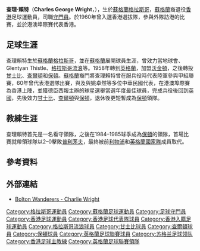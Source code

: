 {{Football player infobox
| playername = 查理賴特 <br> Charlie Wright
| image      = 
| fullname   = Charles George Wright
| englishfullname = Charles George Wright
| height      =    
| nickname    = 
| birth_date  = {{birth date and age|1938|12|11}}
| birth_place = [[蘇格蘭|蘇格蘭]][[格拉斯哥|格拉斯哥]]
| currentclub = 已退役
| clubnumber  = 
| position    = [[守門員|守門員]]
| youthyears = 
| youthclubs = 
| years1 = 
| clubs1 = {{link-en|東基爾布萊德 (球队)|East Kilbride YM FC|東基爾布萊德}}
| caps1  = 
| goals1 = 
| years2 = 
| clubs2 = Glentyan Thistle 
| caps2  = 
| goals2 = 
| years3 = 1957–1958
| clubs3 = [[格拉斯哥流浪足球會|格拉斯哥流浪]]
| caps3  = 0
| goals3 = 0
| years4 = 1958–1963
| clubs4 = [[沃金頓足球會|沃金頓]]
| caps4  = 123
| goals4 = 0
| years5 = 1963–1966
| clubs5 = [[甘士比足球會|甘士比]]
| caps5  = 129
| goals5 = 0
| years6 = 1966–1971
| clubs6 = [[查爾頓體育足球會|查爾頓]]
| caps6  = 195
| goals6 = 0
| years7 = 1971–1973
| clubs7 = [[保頓足球會|保頓]]
| caps7  = 88
| goals7 = 0

| manageryears1 = 1977–1980
| managerclubs1 = [[約克城足球會|約克城]]
| manageryears2 = 1985
| managerclubs2 = [[保頓足球會|保頓]]
| pcupdate = 
| ntupdate = 
}}

'''查理·賴特'''（'''Charles George Wright'''，{{bd|1938年|12月11日||}}），生於[[蘇格蘭|蘇格蘭]][[格拉斯哥|格拉斯哥]]，[[蘇格蘭|蘇格蘭]]裔退役[[香港|香港]]足球運動員，司職[[守門員|守門員]]。於1960年曾入選香港選拔隊，參與外隊訪港的比賽，並於港澳埠際賽代表香港。

==足球生涯==
查理賴特生於[[蘇格蘭|蘇格蘭]][[格拉斯哥|格拉斯哥]]，並在[[蘇格蘭|蘇格蘭]]展開球員生涯，曾效力當地球會{{link-en|東基爾布萊德 (球队)|East Kilbride YM FC|東基爾布萊德}}、Glentyan Thistle、[[格拉斯哥流浪足球會|格拉斯哥流浪]]等。1958年轉到[[英格蘭|英格蘭]]，加盟[[沃金頓足球會|沃金頓]]，之後轉投[[甘士比足球會|甘士比]]、[[查爾頓體育足球會|查爾頓]]和[[保頓足球會|保頓]]。[[蘇格蘭|蘇格蘭]]裔門將查理賴特曾在服兵役時代表陸軍參與甲組聯賽，60年曾代表港選隊出賽，與及與姚卓然等多位中華民國代表，在港澳埠際賽為香港上陣，並獲德臣西報主辦的球星選舉當選年度最佳球員，完成兵役後回到[[英國|英國]]，先後效力[[甘士比足球會|甘士比]]、[[查爾頓體育足球會|查爾頓]]與[[保頓足球會|保頓]]，退休後更短暫成為[[保頓足球會|保頓]]領隊。

==教練生涯==
查理賴特首先是一名看守領隊，之後在1984–1985球季成為[[保頓足球會|保頓]]的領隊，首場比賽就帶領球隊以2–0擊敗[[普利茅夫足球會|普利茅夫]]，最終被前[[利物浦足球會|利物浦]]和[[英格蘭國家足球隊|英格蘭國家隊]]成員{{link-en|菲爾尼爾|Phil Neal}}取代。

==參考資料==
{{reflist}}

==外部連結== 
*[http://www.sportnetwork.net/main/s474/st80834.htm Bolton Wanderers - Charlie Wright] {{Wayback|url=http://www.sportnetwork.net/main/s474/st80834.htm |date=20070311091017 }}

{{DEFAULTSORT:Charlie Wright}} 
[[Category:格拉斯哥運動員|Category:格拉斯哥運動員]]
[[Category:蘇格蘭足球運動員|Category:蘇格蘭足球運動員]]
[[Category:足球守門員|Category:足球守門員]]
[[Category:香港足球運動員|Category:香港足球運動員]]
[[Category:香港足球代表隊球員|Category:香港足球代表隊球員]]
[[Category:香港入籍足球運動員|Category:香港入籍足球運動員]]
[[Category:格拉斯哥流浪球員|Category:格拉斯哥流浪球員]]
[[Category:甘士比球員|Category:甘士比球員]]
[[Category:查爾頓球員|Category:查爾頓球員]]
[[Category:保頓球員|Category:保頓球員]]
[[Category:英格蘭足球聯賽球員|Category:英格蘭足球聯賽球員]]
[[Category:苏格兰足球领队|Category:苏格兰足球领队]]
[[Category:香港足球主教練|Category:香港足球主教練]]
[[Category:英格蘭足球聯賽領隊|Category:英格蘭足球聯賽領隊]]